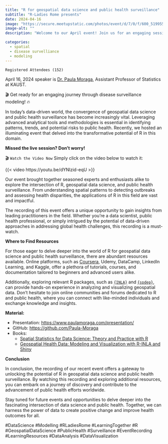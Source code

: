 ```yaml
---
title: "R for geospatial data science and public health surveillance"
subtitle: "R-Ladies Rome presents"
date: 2024-04-16
image: "https://secure.meetupstatic.com/photos/event/d/7/0/f/600_519955055.webp?w=750"
image-alt: ""
description: "Welcome to our April event! Join us for an engaging session with Dr. Paula Moraga, Assistant Professor of Statistics at KAUST, as she shares her insights and expertise in this domain. Don't miss this opportunity to learn from a leading expert and explore the transformative potential of R in disease surveillance modeling!"

categories:
  - spatial
  - disease survelliance 
  - modeling
---
```

  

`Registered Attendees (152)`

April 16, 2024 speaker is [Dr. Paula Moraga](https://www.paulamoraga.com), Assistant Professor of Statistics at KAUST.


🎬 Get ready for an engaging journey through disease surveillance modeling! 🔥

In today's data-driven world, the convergence of geospatial data science and public health surveillance has become increasingly vital. Leveraging advanced analytical tools and methodologies is essential in identifying patterns, trends, and potential risks to public health. Recently, we hosted an illuminating event that delved into the transformative potential of R in this domain.

**Missed the live session? Don't worry!**

 🎬 `Watch the Video Now`
Simply click on the video below to watch it:

{{< video https://youtu.be/dYNlzid-eqU >}}

Our event brought together seasoned experts and enthusiasts alike to explore the intersection of R, geospatial data science, and public health surveillance. From understanding spatial patterns to detecting outbreaks and assessing health disparities, the applications of R in this field are vast and impactful.

The recording of this event offers a unique opportunity to gain insights from leading practitioners in the field. Whether you're a data scientist, public health professional, or simply intrigued by the potential of data-driven approaches in addressing global health challenges, this recording is a must-watch.

**Where to Find Resources**

For those eager to delve deeper into the world of R for geospatial data science and public health surveillance, there are abundant resources available. Online platforms, such as [Coursera](https://www.coursera.org/), Udemy, DataCamp, LinkedIn Learning, and Kaggle, offer a plethora of tutorials, courses, and documentation tailored to beginners and advanced users alike. 

Additionally, exploring relevant R packages, such as [`{INLA}`](https://www.r-inla.org/) and [`{spdep}`](https://r-spatial.github.io/spdep/index.html), can provide hands-on experience in analyzing and visualizing geospatial data. Don't hesitate to join online communities and forums dedicated to R and public health, where you can connect with like-minded individuals and exchange knowledge and insights.

**Material:**

- Presentation: <https://www.paulamoraga.com/presentation/>
- GitHub: <https://github.com/Paula-Moraga>
- Books:
  - [Spatial Statistics for Data Science: Theory and Practice with R](https://www.paulamoraga.com/book-geospatial-info/)
  - [Geospatial Health Data: Modeling and Visualization with R-INLA and Shiny ](https://www.paulamoraga.com/book-geospatial-info/)


**Conclusion**

In conclusion, the recording of our recent event offers a gateway to unlocking the potential of R in geospatial data science and public health surveillance. By watching this recording and exploring additional resources, you can embark on a journey of discovery and contribute to the advancement of public health efforts worldwide.

Stay tuned for future events and opportunities to delve deeper into the fascinating intersection of data science and public health. Together, we can harness the power of data to create positive change and improve health outcomes for all.


#DataScience #Modelling #RLadiesRome #LearningTogether #R #GeospatialDataScience #PublicHealth #Surveillance #EventRecording #LearningResources #DataAnalysis #DataVisualization